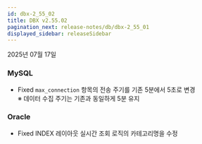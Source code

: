 ```yaml
---
id: dbx-2_55_02
title: DBX v2.55.02
pagination_next: release-notes/db/dbx-2_55_01
displayed_sidebar: releaseSidebar
---
```


2025년 07월 17일

### MySQL

- <Status priority='0'>Fixed</Status> `max_connection` 항목의 전송 주기를 기존 5분에서 5초로 변경  
  ※ 데이터 수집 주기는 기존과 동일하게 5분 유지

### Oracle

- <Status priority='0'>Fixed</Status> INDEX 레이아웃 실시간 조회 로직의 카테고리명을 수정
